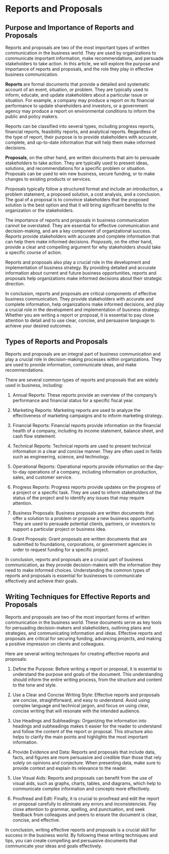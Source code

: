 
# Reports and Proposals
## Purpose and Importance of Reports and Proposals
Reports and proposals are two of the most important types of written communication in the business world. They are used by organizations to communicate important information, make recommendations, and persuade stakeholders to take action. In this article, we will explore the purpose and importance of reports and proposals, and the role they play in effective business communication.

**Reports** are formal documents that provide a detailed and systematic account of an event, situation, or problem. They are typically used to inform, educate, and update stakeholders about a particular issue or situation. For example, a company may produce a report on its financial performance to update shareholders and investors, or a government agency may produce a report on environmental conditions to inform the public and policy makers.

Reports can be classified into several types, including progress reports, financial reports, feasibility reports, and analytical reports. Regardless of the type of report, their purpose is to provide stakeholders with accurate, complete, and up-to-date information that will help them make informed decisions.

**Proposals**, on the other hand, are written documents that aim to persuade stakeholders to take action. They are typically used to present ideas, solutions, and recommendations for a specific problem or situation. Proposals can be used to win new business, secure funding, or to make changes to existing products or services.

Proposals typically follow a structured format and include an introduction, a problem statement, a proposed solution, a cost analysis, and a conclusion. The goal of a proposal is to convince stakeholders that the proposed solution is the best option and that it will bring significant benefits to the organization or the stakeholders.

The importance of reports and proposals in business communication cannot be overstated. They are essential for effective communication and decision-making, and are a key component of organizational success. *Reports* provide stakeholders with accurate and complete information that can help them make informed decisions. *Proposals*, on the other hand, provide a clear and compelling argument for why stakeholders should take a specific course of action.

Reports and proposals also play a crucial role in the development and implementation of business strategy. By providing detailed and accurate information about current and future business opportunities, reports and proposals help organizations make informed decisions about their strategic direction.

In conclusion, reports and proposals are critical components of effective business communication. They provide stakeholders with accurate and complete information, help organizations make informed decisions, and play a crucial role in the development and implementation of business strategy. Whether you are writing a report or proposal, it is essential to pay close attention to detail and to use clear, concise, and persuasive language to achieve your desired outcomes.

## Types of Reports and Proposals
Reports and proposals are an integral part of business communication and play a crucial role in decision-making processes within organizations. They are used to provide information, communicate ideas, and make recommendations.

There are several common types of reports and proposals that are widely used in business, including:

1. Annual Reports: These reports provide an overview of the company's performance and financial status for a specific fiscal year.

2. Marketing Reports: Marketing reports are used to analyze the effectiveness of marketing campaigns and to inform marketing strategy.

3. Financial Reports: Financial reports provide information on the financial health of a company, including its income statement, balance sheet, and cash flow statement.

4. Technical Reports: Technical reports are used to present technical information in a clear and concise manner. They are often used in fields such as engineering, science, and technology.

5. Operational Reports: Operational reports provide information on the day-to-day operations of a company, including information on production, sales, and customer service.

6. Progress Reports: Progress reports provide updates on the progress of a project or a specific task. They are used to inform stakeholders of the status of the project and to identify any issues that may require attention.

7. Business Proposals: Business proposals are written documents that offer a solution to a problem or propose a new business opportunity. They are used to persuade potential clients, partners, or investors to support a particular project or business idea.

8. Grant Proposals: Grant proposals are written documents that are submitted to foundations, corporations, or government agencies in order to request funding for a specific project.

In conclusion, reports and proposals are a crucial part of business communication, as they provide decision-makers with the information they need to make informed choices. Understanding the common types of reports and proposals is essential for businesses to communicate effectively and achieve their goals.

## Writing Techniques for Effective Reports and Proposals
Reports and proposals are two of the most important forms of written communication in the business world. These documents serve as key tools for persuading decision-makers and stakeholders, outlining plans and strategies, and communicating information and ideas. Effective reports and proposals are critical for securing funding, advancing projects, and making a positive impression on clients and colleagues.

Here are several writing techniques for creating effective reports and proposals:

1. Define the Purpose: Before writing a report or proposal, it is essential to understand the purpose and goals of the document. This understanding should inform the entire writing process, from the structure and content to the tone and style.

2. Use a Clear and Concise Writing Style: Effective reports and proposals are concise, straightforward, and easy to understand. Avoid using complex language and technical jargon, and focus on using clear, concise writing that will resonate with the intended audience.

3. Use Headings and Subheadings: Organizing the information into headings and subheadings makes it easier for the reader to understand and follow the content of the report or proposal. This structure also helps to clarify the main points and highlights the most important information.

4. Provide Evidence and Data: Reports and proposals that include data, facts, and figures are more persuasive and credible than those that rely solely on opinions and conjecture. When presenting data, make sure to provide context and explain its relevance to the reader.

5. Use Visual Aids: Reports and proposals can benefit from the use of visual aids, such as graphs, charts, tables, and diagrams, which help to communicate complex information and concepts more effectively.

6. Proofread and Edit: Finally, it is crucial to proofread and edit the report or proposal carefully to eliminate any errors and inconsistencies. Pay close attention to grammar, spelling, and punctuation, and seek feedback from colleagues and peers to ensure the document is clear, concise, and effective.

In conclusion, writing effective reports and proposals is a crucial skill for success in the business world. By following these writing techniques and tips, you can create compelling and persuasive documents that communicate your ideas and goals effectively.

